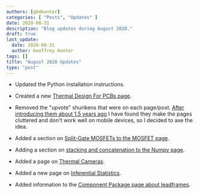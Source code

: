 ```yaml
---
authors: [gbmhunter]
categories: [ "Posts", "Updates" ]
date: 2020-08-31
description: "Blog updates during August 2020."
draft: true
last_update:
  date: 2020-08-31
  author: Geoffrey Hunter
tags: []
title: "August 2020 Updates"
type: "post"
---
```



* Updated the Python installation instructions.

* Created a new [Thermal Design For PCBs page](/pcb-design/thermal-design-for-pcbs).

* Removed the "upvote" shurikens that were on each page/post. [After introducing them about 1.5 years ago](/updates/2019/03-10-adding-shurikens) I have found they make the pages cluttered and don't work well on mobile devices, so I decided to axe the idea.

* Added a section on [Split-Gate MOSFETs to the MOSFET page](/electronics/components/transistors/mosfets#split-gate-mosfets).

* Adding a section on [stacking and concatenation to the Numpy page](/programming/languages/python/numpy).

* Added a page on [Thermal Cameras](/).

* Added a new page on [Inferential Statistics](/mathematics/statistics/inferential-statistics).

* Added information to the [Component Package page about leadframes](/pcb-design/component-packages#leadframes).
